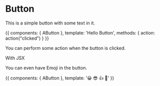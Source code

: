 
<Meta title="MDX|Button" component={AButton} />

# Button

<ArgsTable of={AButton} />

This is a simple button with some text in it.

<Canvas>
  <Story name="With Text">
    {{
        components: { AButton },
        template: '<a-button @click="action">Hello Button</a-button>',
        methods: { action: action("clicked") }
    }}
  </Story>
</Canvas>

You can perform some action when the button is clicked.

<Canvas>
  <RAButton onClick={linkTo('Button', 'With Some Emoji')}>With JSX</RAButton>
</Canvas>

You can even have Emoji in the button.

<Canvas>
  <Story name="With Some Emoji">
    {{
        components: { AButton },
        template: '<a-button>😀 😎 👍 💯</a-button>'
    }}
  </Story>
</Canvas>
